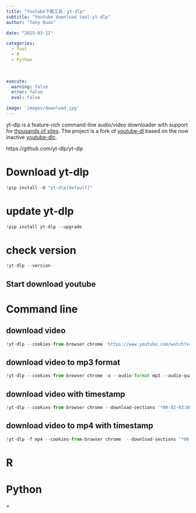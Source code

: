 ```yaml
---
title: "Youtube下载工具：yt-dlp"
subtitle: "Youtube download tool:yt-dlp"
author: "Tony Duan"

date: "2025-03-11"

categories: 
  - Tool
  - R
  - Python
  

  
execute:
  warning: false
  error: false
  eval: false

image: 'images/download.jpg'
---
```


yt-dlp is a feature-rich command-line audio/video downloader with support for [thousands of sites](https://github.com/yt-dlp/yt-dlp/blob/master/supportedsites.md). The project is a fork of [youtube-dl](https://github.com/ytdl-org/youtube-dl) based on the now inactive [youtube-dlc](https://github.com/blackjack4494/yt-dlc).

https://github.com/yt-dlp/yt-dlp

# Download yt-dlp


```python
!pip install -U "yt-dlp[default]"
```

# update yt-dlp

```python
!pip install yt-dlp --upgrade
```

# check version

```python
!yt-dlp --version
```


## Start download youtube

::: panel-tabset


# Command line


## download video

```python
!yt-dlp --cookies-from-browser chrome 'https://www.youtube.com/watch?v=ULRVwRmfCmM'
```

## download video to mp3 format

```python
!yt-dlp --cookies-from-browser chrome -x --audio-format mp3 --audio-quality 0 'https://www.youtube.com/watch?v=FkOpwodhROI'
```

## download video with timestamp


```python
!yt-dlp --cookies-from-browser chrome --download-sections '*00:02-03:00' 'https://www.youtube.com/watch?v=FkOpwodhROI'
```


## download video to mp4 with timestamp


```python
!yt-dlp -f mp4 --cookies-from-browser chrome  --download-sections '*00:02-03:00'  'https://www.youtube.com/watch?v=FkOpwodhROI'
```



# R

# Python

:::

=


